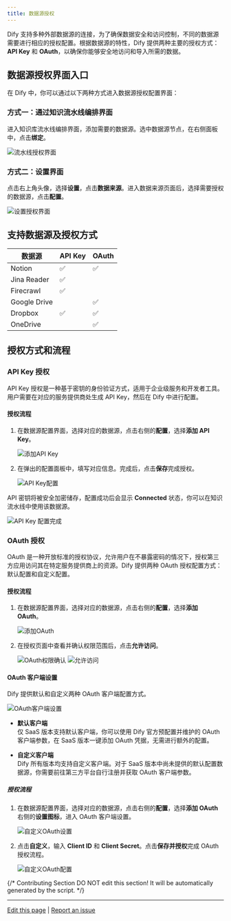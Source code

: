 ```yaml
---
title: 数据源授权
---
```


Dify 支持多种外部数据源的连接，为了确保数据安全和访问控制，不同的数据源需要进行相应的授权配置。根据数据源的特性，Dify 提供两种主要的授权方式：**API Key** 和 **OAuth**，以确保你能够安全地访问和导入所需的数据。

## 数据源授权界面入口

在 Dify 中，你可以通过以下两种方式进入数据源授权配置界面：

### 方式一：通过知识流水线编排界面

进入知识库流水线编排界面，添加需要的数据源。选中数据源节点，在右侧面板中，点击**绑定**。

![流水线授权界面](/images/knowledge-base/authorize-data-1.PNG)

### 方式二：设置界面
点击右上角头像，选择**设置**，点击**数据来源**。进入数据来源页面后，选择需要授权的数据源，点击**配置**。

![设置授权界面](/images/knowledge-base/authorize-data-2.PNG)

## 支持数据源及授权方式

| 数据源       | API Key | OAuth |
|-------------|---------|-------|
| Notion      | ✅      | ✅    |
| Jina Reader | ✅      |       |
| Firecrawl   | ✅      |       |
| Google Drive|         | ✅    |
| Dropbox     | ✅      | ✅    |
| OneDrive    |         | ✅    |

## 授权方式和流程

### API Key 授权
API Key 授权是一种基于密钥的身份验证方式，适用于企业级服务和开发者工具。用户需要在对应的服务提供商处生成 API Key，然后在 Dify 中进行配置。

#### 授权流程
1. 在数据源配置界面，选择对应的数据源，点击右侧的**配置**，选择**添加 API Key**。
   
   ![添加API Key](/images/knowledge-base/authorize-data-3.PNG)

2. 在弹出的配置面板中，填写对应信息。完成后，点击**保存**完成授权。
   
   ![API Key配置](/images/knowledge-base/authorize-data-4.png)

API 密钥将被安全加密储存，配置成功后会显示 **Connected** 状态，你可以在知识流水线中使用该数据源。

![API Key 配置完成](/images/knowledge-base/authorize-data-6.png)

### OAuth 授权
OAuth 是一种开放标准的授权协议，允许用户在不暴露密码的情况下，授权第三方应用访问其在特定服务提供商上的资源。Dify 提供两种 OAuth 授权配置方式：默认配置和自定义配置。

#### 授权流程
1. 在数据源配置界面，选择对应的数据源，点击右侧的**配置**，选择**添加 OAuth**。
   
   ![添加OAuth](/images/knowledge-base/authorize-data-7.png)

2. 在授权页面中查看并确认权限范围后，点击**允许访问**。
   
   ![OAuth权限确认](/images/knowledge-base/authorize-data-8.png)
   ![允许访问](/images/knowledge-base/authorize-data-9.png)

#### OAuth 客户端设置
Dify 提供默认和自定义两种 OAuth 客户端配置方式。

![OAuth客户端设置](/images/knowledge-base/authorize-data-10.png)

- **默认客户端**  
  仅 SaaS 版本支持默认客户端，你可以使用 Dify 官方预配置并维护的 OAuth 客户端参数，在 SaaS 版本一键添加 OAuth 凭据，无需进行额外的配置。

- **自定义客户端**  
  Dify 所有版本均支持自定义客户端。对于 SaaS 版本中尚未提供的默认配置数据源，你需要前往第三方平台自行注册并获取 OAuth 客户端参数。

##### 授权流程
1. 在数据源配置界面，选择对应的数据源，点击右侧的**配置**，选择**添加 OAuth** 右侧的**设置图标**，进入 OAuth 客户端设置。
   
   ![自定义OAuth设置](/images/knowledge-base/authorize-data-11.png)

2. 点击**自定义**，输入 **Client ID** 和 **Client Secret**。点击**保存并授权**完成 OAuth 授权流程。
   
   ![自定义OAuth配置](/images/knowledge-base/authorize-data-12.png)

{/*
Contributing Section
DO NOT edit this section!
It will be automatically generated by the script.
*/}

---

[Edit this page](https://github.com/langgenius/dify-docs/edit/main/zh-hans/guides/knowledge-base/knowledge-pipeline/authorize-data-source.mdx) | [Report an issue](https://github.com/langgenius/dify-docs/issues/new?template=docs.yml)

